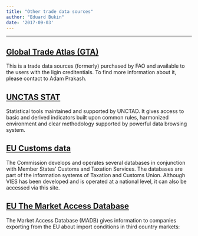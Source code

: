 ```yaml
---
title: "Other trade data sources"
author: "Eduard Bukin"
date: '2017-09-03'
---
```


---


## [Global Trade Atlas (GTA)](https://www.ihs.com/products/maritime-global-trade-atlas.html)

This is a trade data sources (formerly) purchased by FAO and available to the users with the ligin creditentials. To find more information about it, please contact to Adam Prakash. 

## [UNCTAS STAT](http://unctadstat.unctad.org/EN/)

Statistical tools maintained and supported by UNCTAD. It gives access to basic and derived indicators built upon common rules, harmonized environment and clear methodology supported by powerful data browsing system.

## [EU Customs data](http://ec.europa.eu/ecip/information_resources/databases/index_en.htm)

The Commission develops and operates several databases in conjunction with Member States' Customs and Taxation Services. The databases are part of the information systems of Taxation and Customs Union. Although VIES has been developed and is operated at a national level, it can also be accessed via this site.

## [EU The Market Access Database](http://madb.europa.eu/madb/indexPubli.htm)

The Market Access Database (MADB) gives information to companies exporting from the EU about import conditions in third country markets:

